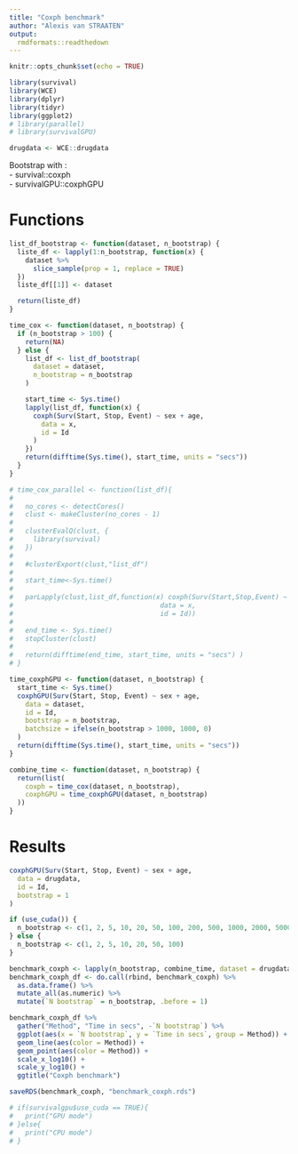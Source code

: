 ```yaml
---
title: "Coxph benchmark"
author: "Alexis van STRAATEN"
output:
  rmdformats::readthedown
---
```


```r
knitr::opts_chunk$set(echo = TRUE)
```

```r
library(survival)
library(WCE)
library(dplyr)
library(tidyr)
library(ggplot2)
# library(parallel)
# library(survivalGPU)
```


```r
drugdata <- WCE::drugdata
```

Bootstrap with :  
- survival::coxph  
- survivalGPU::coxphGPU


# Functions

```r
list_df_bootstrap <- function(dataset, n_bootstrap) {
  liste_df <- lapply(1:n_bootstrap, function(x) {
    dataset %>%
      slice_sample(prop = 1, replace = TRUE)
  })
  liste_df[[1]] <- dataset

  return(liste_df)
}
```


```r
time_cox <- function(dataset, n_bootstrap) {
  if (n_bootstrap > 100) {
    return(NA)
  } else {
    list_df <- list_df_bootstrap(
      dataset = dataset,
      n_bootstrap = n_bootstrap
    )

    start_time <- Sys.time()
    lapply(list_df, function(x) {
      coxph(Surv(Start, Stop, Event) ~ sex + age,
        data = x,
        id = Id
      )
    })
    return(difftime(Sys.time(), start_time, units = "secs"))
  }
}
```


```r
# time_cox_parallel <- function(list_df){
#
#   no_cores <- detectCores()
#   clust <- makeCluster(no_cores - 1)
#
#   clusterEvalQ(clust, {
#     library(survival)
#   })
#
#   #clusterExport(clust,"list_df")
#
#   start_time<-Sys.time()
#
#   parLapply(clust,list_df,function(x) coxph(Surv(Start,Stop,Event) ~ sex + age,
#                                     data = x,
#                                     id = Id))
#
#   end_time <- Sys.time()
#   stopCluster(clust)
#
#   return(difftime(end_time, start_time, units = "secs") )
# }
```


```r
time_coxphGPU <- function(dataset, n_bootstrap) {
  start_time <- Sys.time()
  coxphGPU(Surv(Start, Stop, Event) ~ sex + age,
    data = dataset,
    id = Id,
    bootstrap = n_bootstrap,
    batchsize = ifelse(n_bootstrap > 1000, 1000, 0)
  )
  return(difftime(Sys.time(), start_time, units = "secs"))
}
```


```r
combine_time <- function(dataset, n_bootstrap) {
  return(list(
    coxph = time_cox(dataset, n_bootstrap),
    coxphGPU = time_coxphGPU(dataset, n_bootstrap)
  ))
}
```


# Results

```r
coxphGPU(Surv(Start, Stop, Event) ~ sex + age,
  data = drugdata,
  id = Id,
  bootstrap = 1
)
```


```r
if (use_cuda()) {
  n_bootstrap <- c(1, 2, 5, 10, 20, 50, 100, 200, 500, 1000, 2000, 5000, 10000, 20000, 50000)
} else {
  n_bootstrap <- c(1, 2, 5, 10, 20, 50, 100)
}

benchmark_coxph <- lapply(n_bootstrap, combine_time, dataset = drugdata)
benchmark_coxph_df <- do.call(rbind, benchmark_coxph) %>%
  as.data.frame() %>%
  mutate_all(as.numeric) %>%
  mutate(`N bootstrap` = n_bootstrap, .before = 1)
```


```r
benchmark_coxph_df %>%
  gather("Method", "Time in secs", -`N bootstrap`) %>%
  ggplot(aes(x = `N bootstrap`, y = `Time in secs`, group = Method)) +
  geom_line(aes(color = Method)) +
  geom_point(aes(color = Method)) +
  scale_x_log10() +
  scale_y_log10() +
  ggtitle("Coxph benchmark")
```


```r
saveRDS(benchmark_coxph, "benchmark_coxph.rds")
```


```r
# if(survivalgpu$use_cuda == TRUE){
#   print("GPU mode")
# }else{
#   print("CPU mode")
# }
```
